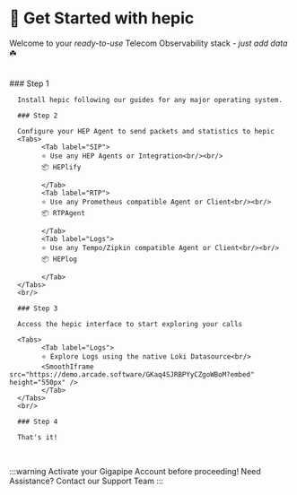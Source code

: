 

# 🏁 Get Started with hepic

Welcome to your _ready-to-use_ Telecom Observability stack - _just add data_ ☘️

<br/>

<Steps>
      ### Step 1

      Install hepic following our guides for any major operating system.

      ### Step 2

      Configure your HEP Agent to send packets and statistics to hepic
      <Tabs>
            <Tab label="SIP">
            ⭐ Use any HEP Agents or Integration<br/><br/>
            📦 HEPlify
            
            </Tab>
            <Tab label="RTP">
            ⭐ Use any Prometheus compatible Agent or Client<br/><br/>
            📦 RTPAgent
            
            </Tab>
            <Tab label="Logs">
            ⭐ Use any Tempo/Zipkin compatible Agent or Client<br/><br/>
            📦 HEPlog
            
            </Tab>
      </Tabs>
      <br/>

      ### Step 3

      Access the hepic interface to start exploring your calls

      <Tabs>
            <Tab label="Logs">
            ⭐ Explore Logs using the native Loki Datasource<br/>
            <SmoothIframe src="https://demo.arcade.software/GKaq4SJRBPYyCZgoWBoM?embed" height="550px" />
            </Tab>
      </Tabs>
      <br/>

      ### Step 4

      That's it!

</Steps>

<br/>

:::warning Activate your Gigapipe Account before proceeding!
Need Assistance? Contact our Support Team
:::
